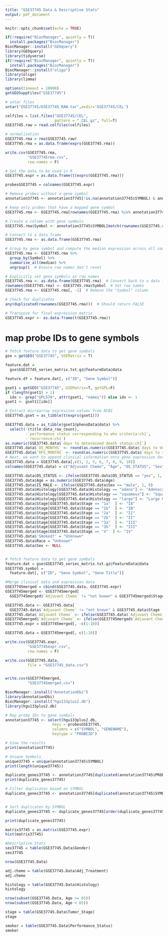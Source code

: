 ```yaml
---
title: "GSE37745 Data & Descriptive Stats"
output: pdf_document
---
```


```r
knitr::opts_chunk$set(echo = TRUE)
```

```r
if(!require("BiocManager", quietly = T))
  install.packages("BiocManager")
BiocManager::install("GEOquery")
library(GEOquery) 
library(tidyverse)
if(!require("BiocManager", quietly = T))
  install.packages("BiocManager")
BiocManager::install("oligo")
library(oligo)
library(limma)
```

```r
options(timeout = 10000)
getGEOSuppFiles("GSE37745")

# untar files
untar("GSE37745/GSE37745_RAW.tar",exdir='GSE37745/CEL')

celfiles = list.files("GSE37745/CEL",
                      pattern = ".CEL.gz", full=T)
GSE37745.raw = read.celfiles(celfiles)

# normalization 
GSE37745.rma = rma(GSE37745.raw)
GSE37745.rma = as.data.frame(exprs(GSE37745.rma))

write.csv(GSE37745.rma, 
          "GSE37745rma.csv",
          row.names = F)

# Get the data to be used in R
GSE37745.expr = as.data.frame(t(exprs(GSE37745.rma)))

probesGSE37745 = colnames(GSE37745.expr)


```

```r
# Remove probes without a gene symbol
annotation37745 <- annotation37745[!is.na(annotation37745$SYMBOL) & annotation37745$SYMBOL != "", ]

# Keep only probes that have a mapped gene symbol
GSE37745.rma <- GSE37745.rma[rownames(GSE37745.rma) %in% annotation37745$PROBEID, ]

# Create a column with gene symbols
GSE37745.rma$Symbol <- annotation37745$SYMBOL[match(rownames(GSE37745.rma), annotation37745$PROBEID)]

# Convert to a data frame
GSE37745.rma <- as.data.frame(GSE37745.rma)

# Group by gene symbol and compute the median expression across all samples
GSE37745.rma <- GSE37745.rma %>%
  group_by(Symbol) %>%
  summarise_all(median) %>%
  ungroup()  # Ensure row names don't reset

# Explicitly set gene symbols as row names
GSE37745.rma <- as.data.frame(GSE37745.rma)  # Convert back to a data frame
rownames(GSE37745.rma) <- GSE37745.rma$Symbol  # Set row names
GSE37745.rma <- GSE37745.rma[, -1]  # Remove the "Symbol" column

# Check for duplicates
any(duplicated(rownames(GSE37745.rma)))  # Should return FALSE

# Transpose for final expression matrix
GSE37745.expr <- as.data.frame(t(GSE37745.rma))
```


# map probe IDs to gene symbols
```r
# fetch feature data to get gene symbols
gse = getGEO("GSE37745", GSEMatrix = T)

feature.dat = 
  gse$GSE37745_series_matrix.txt.gz@featureData@data

feature.df = feature.dat[, c("ID", "Gene Symbol")]

gset1 = getGEO("GSE37745", GSEMatrix=T, getGPL=F)
if (length(gset1) > 1) 
  idx <- grep("GPL570", attr(gset1, "names")) else idx <- 1
gset1 <- gset1[[idx]]

# Extract microarray expression values from NCBI
GSE37745.gset = as_tibble(t(exprs(gset1)))

GSE37745.data = as_tibble(gset1@phenoData@data) %>%
  select(-(title:data_row_count),
         -`performance status corresponding to who criteria:ch1`,
         -`recurrence:ch1`)
as.numeric(GSE37745.data$`days to determined death status:ch1`)
GSE37745.data$`OS_MONTHS` <- round(as.numeric(GSE37745.data$`days to determined death status:ch1`) / 30.44, 2)
GSE37745.data$`RFS_MONTHS` <- round(as.numeric(GSE37745.data$`days to recurrence / to last visit:ch1`) / 30.44, 2)
# Next, we want to append clinical information onto gene expression data
GSE37745.data = GSE37745.data[,c(1, 2, 5, 6, 7, 8, 9, 10)] 
colnames(GSE37745.data) = c("Adjuvant Chemo", "Age", "OS_STATUS", "Sex", "Histology", "Stage", "OS_MONTHS", "RFS_MONTHS")

GSE37745.data$OS_STATUS <- ifelse(GSE37745.data$OS_STATUS == "yes", 1, 0)
GSE37745.data$Age = as.numeric(GSE37745.data$Age)
GSE37745.data$IS_MALE <- ifelse(GSE37745.data$Sex == "male", 1, 0)
GSE37745.data$Histology[GSE37745.data$Histology == "adeno"] <- "Adenocarcinoma"
GSE37745.data$Histology[GSE37745.data$Histology == "squamous"] <- "Squamous Cell Carcinoma"
GSE37745.data$Histology[GSE37745.data$Histology == "large"] <- "Large Cell Carcinoma"
GSE37745.data$Stage[GSE37745.data$Stage == "1a"  ] <- "IA"
GSE37745.data$Stage[GSE37745.data$Stage == "1b"  ] <- "IB"
GSE37745.data$Stage[GSE37745.data$Stage == "2a"  ] <- "II"
GSE37745.data$Stage[GSE37745.data$Stage == "2b"  ] <- "II"
GSE37745.data$Stage[GSE37745.data$Stage == "3a"  ] <- "III"
GSE37745.data$Stage[GSE37745.data$Stage == "3b"  ] <- "III"
GSE37745.data$Stage[GSE37745.data$Stage == "4"  ] <- "IV"
GSE37745.data$'Smoked?' = "Unknown"
GSE37745.data$Race = "Unknown"
GSE37745.data$Sex <- NULL


# fetch feature data to get gene symbols
feature.dat = gse$GSE37745_series_matrix.txt.gz@featureData@data 
GSE37745.symbol = 
  feature.dat[, c("ID", "Gene Symbol", "Gene Title")]

```


```r
#Merge clinical data and expression data
GSE37745merged = cbind(GSE37745.data, GSE37745.expr)
GSE37745merged <- GSE37745merged[
  GSE37745merged$`Adjuvant Chemo` != "not known" & GSE37745merged$Stage != "IV", ]

GSE37745.data <- GSE37745.data[
  GSE37745.data$`Adjuvant Chemo` != "not known" & GSE37745.data$Stage != "IV", ]
GSE37745.data$`Adjuvant Chemo` <- ifelse(GSE37745.data$`Adjuvant Chemo` == "yes", 1, 0)
GSE37745merged$`Adjuvant Chemo` <- ifelse(GSE37745merged$`Adjuvant Chemo` == "yes", 1, 0)
GSE37745.expr = GSE37745merged[, -c(1:10)]

GSE37745.data = GSE37745merged[, c(1:10)]
```

```r
write.csv(GSE37745.expr, 
          "GSE37745expr.csv",
          row.names = F)

write.csv(GSE37745.data, 
          file = "GSE37745_data.csv")


write.csv(GSE37745merged, 
          "GSE37745merged.csv")
```

```r
BiocManager::install("AnnotationDbi")
library(AnnotationDbi)
BiocManager::install("hgu133plus2.db")
library(hgu133plus2.db)

# Map probe IDs to gene symbols
annotation37745 <- select(hgu133plus2.db,
                     keys = probesGSE37745,
                     columns = c("SYMBOL", "GENENAME"),
                     keytype = "PROBEID")

# View the results
print(annotation37745)

# Unique Symbols
unique37745 = unique(annotation37745$SYMBOL)
print(length(unique37745))

duplicate_genes37745 <- annotation37745[duplicated(annotation37745$PROBEID), ]
print(duplicate_genes37745)

# Filter duplicates based on SYMBOL
duplicate_genes37745 <- annotation37745[duplicated(annotation37745$SYMBOL) | duplicated(annotation37745$SYMBOL, fromLast = TRUE), ]


# Sort duplicates by SYMBOL
duplicate_genes37745 <- duplicate_genes37745[order(duplicate_genes37745$SYMBOL), ]

print(duplicate_genes37745)
```




```r
matrix37745 = as.matrix(GSE37745.expr)
hist(matrix37745)
```


```r
#Descriptive Stats
sex37745 = table(GSE37745.Data$Gender)
sex37745

nrow(GSE37745.Data)

adj.chemo = table(GSE37745.Data$Adj_Treatment)
adj.chemo

histology = table(GSE37745.Data$Histology)
histology

nrow(subset(GSE37745.Data, Age >= 65))
nrow(subset(GSE37745.Data, Age < 65))

stage = table(GSE37745.Data$Tumor_Stage)
stage

smoker = table(GSE37745.Data$Performance_Status)
smoker
```




